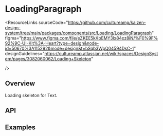 
<Meta of={LoadingParagraphStories} />

# LoadingParagraph

<ResourceLinks
  sourceCode="https://github.com/cultureamp/kaizen-design-system/tree/main/packages/components/src/Loading/LoadingParagraph"
  figma="https://www.figma.com/file/eZKEE5kXbEMY3lx84oz8iN/%F0%9F%92%9C-UI-Kit%3A-Heart?type=design&node-id=50670%3A115292&mode=design&t=bSqb3WpQ04594DsC-1"
  designGuidelines="https://cultureamp.atlassian.net/wiki/spaces/DesignSystem/pages/3082060062/Loading+Skeleton"

/>

<KAIOInstallation exportNames="LoadingParagraph" />

## Overview

Loading skeleton for <LinkTo pageId="components-text">Text</LinkTo>.

<Canvas of={LoadingParagraphStories.Playground} />
<Controls of={LoadingParagraphStories.Playground} />

## API

<DocsStory of={LoadingParagraphStories.Animated} />

<DocsStory of={LoadingParagraphStories.Reversed} />

<DocsStory of={LoadingParagraphStories.Link} />

## Examples

<DocsStory of={LoadingParagraphStories.MultiLineExample} />

<DocsStory of={LoadingParagraphStories.MultiColumnExample} />

